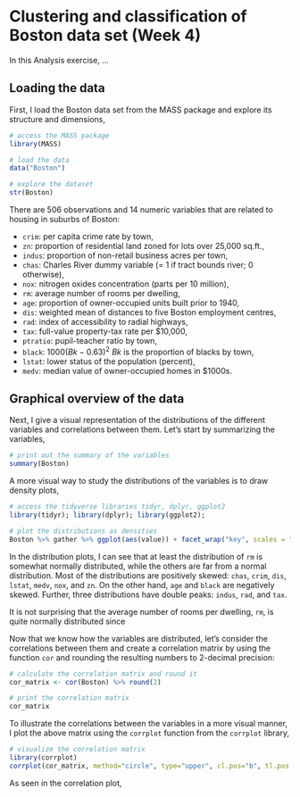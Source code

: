 # Clustering and classification of Boston data set (Week 4)

In this Analysis exercise, ...

## Loading the data

First, I load the Boston data set from the MASS package and explore its structure and dimensions,

```r

# access the MASS package
library(MASS)

# load the data
data("Boston")

# explore the dataset
str(Boston)

```

There are 506 observations and 14 numeric variables that are related to housing in suburbs of Boston:

- `crim`: per capita crime rate by town,
- `zn`: proportion of residential land zoned for lots over 25,000 sq.ft.,
- `indus`: proportion of non-retail business acres per town,
- `chas`: Charles River dummy variable (= 1 if tract bounds river; 0 otherwise),
- `nox`: nitrogen oxides concentration (parts per 10 million),
- `rm`: average number of rooms per dwelling,
- `age`: proportion of owner-occupied units built prior to 1940,
- `dis`: weighted mean of distances to five Boston employment centres,
- `rad`: index of accessibility to radial highways,
- `tax`: full-value property-tax rate per $10,000,
- `ptratio`: pupil-teacher ratio by town,
- `black`: $1000(Bk−0.63)^2$ $Bk$ is the proportion of blacks by town,
- `lstat`: lower status of the population (percent),
- `medv`: median value of owner-occupied homes in $1000s.

## Graphical overview of the data

Next, I give a visual representation of the distributions of the different variables and correlations between them. Let's start by summarizing the variables,

```r

# print out the summary of the variables
summary(Boston)

```

A more visual way to study the distributions of the variables is to draw density plots,

```r

# access the tidyverse libraries tidyr, dplyr, ggplot2
library(tidyr); library(dplyr); library(ggplot2);

# plot the distributions as densities
Boston %>% gather %>% ggplot(aes(value)) + facet_wrap("key", scales = "free") + geom_density()

```

In the distribution plots, I can see that at least the distribution of `rm` is somewhat normally distributed, while the others are far from a normal distribution. Most of the distributions are positively skewed: `chas`, `crim`, `dis`, `lstat`, `medv`, `nox`, and `zn`. On the other hand, `age` and `black` are negatively skewed. Further, three distributions have double peaks: `indus`, `rad`, and `tax`.

It is not surprising that the average number of rooms per dwelling, `rm`, is quite normally distributed since 

Now that we know how the variables are distributed, let's consider the correlations between them and create a correlation matrix by using the function `cor` and rounding the resulting numbers to 2-decimal precision:

```r

# calculate the correlation matrix and round it
cor_matrix <- cor(Boston) %>% round(2)

# print the correlation matrix
cor_matrix

```

To illustrate the correlations between the variables in a more visual manner, I plot the above matrix using the `corrplot` function from the `corrplot` library,

```r

# visualize the correlation matrix
library(corrplot)
corrplot(cor_matrix, method="circle", type="upper", cl.pos="b", tl.pos = "d", tl.cex=0.6)

```

As seen in the correlation plot, 
















